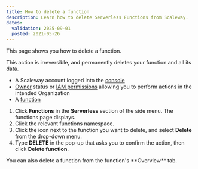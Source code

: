 ```yaml
---
title: How to delete a function
description: Learn how to delete Serverless Functions from Scaleway.
dates:
  validation: 2025-09-01
  posted: 2021-05-26
---
```


This page shows you how to delete a function.

<Message type="important">
  This action is irreversible, and permanently deletes your function and all its data.
</Message>

<Requirements />

- A Scaleway account logged into the [console](https://console.scaleway.com)
- [Owner](/iam/concepts/#owner) status or [IAM permissions](/iam/concepts/#permission) allowing you to perform actions in the intended Organization
- A [function](/serverless-functions/how-to/create-a-function/)

1. Click **Functions** in the **Serverless** section of the side menu. The functions page displays.
2. Click the relevant functions namespace.
3. Click the <Icon name="more" /> icon next to the function you want to delete, and select **Delete** from the drop-down menu.
4. Type **DELETE** in the pop-up that asks you to confirm the action, then click **Delete function**.

<Message type="tip">
  You can also delete a function from the function's **Overview** tab.
</Message>
